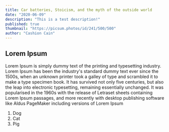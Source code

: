 ```yaml
---
title: Car batteries, Stoicism, and the myth of the outside world
date: "2020-06-09"
description: "This is a test description!"
published: true
thumbnail: "https://picsum.photos/id/241/500/500"
author: "Cashion Cain"
---
```


## Lorem Ipsum

Lorem Ipsum is simply dummy text of the printing and typesetting industry. Lorem Ipsum has been the industry's standard dummy text ever since the 1500s, when an unknown printer took a galley of type and scrambled it to make a type specimen book. It has survived not only five centuries, but also the leap into electronic typesetting, remaining essentially unchanged. It was popularised in the 1960s with the release of Letraset sheets containing Lorem Ipsum passages, and more recently with desktop publishing software like Aldus PageMaker including versions of Lorem Ipsum

1. Dog
2. Cat
3. Pig
